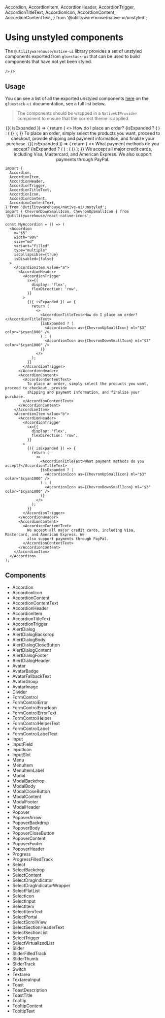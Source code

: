   Accordion,
  AccordionItem,
  AccordionHeader,
  AccordionTrigger,
  AccordionTitleText,
  AccordionIcon,
  AccordionContent,
  AccordionContentText,
} from '@utilitywarehouse/native-ui/unstyled';

<BackToTopButton />

<NativeUIProvider>
  <Box mb="$4">
    <Alert
      colorScheme="gold"
      title="Warning"
      text="This document is now deprecated and will be removed in the next major release."
    />
  </Box>
</NativeUIProvider>

# Using unstyled components

The `@utilitywarehouse/native-ui` library provides a set of unstyled components exported from `gluestack-ui` that
can be used to build components that have not yet been styled.

<NativeUIProvider>
  <Box mb="$4">
    <Alert
      text="The unstyled components are not styled and should be used with caution. They are intended to be used to support engineers when a component isn't build yet so they can align with the gluestack-ui api."
  
    />
  </Box>
  <Box mb="$4">
  <Alert
    colorScheme="gold"
    text="These compoenents will be relpaced in minor release versions and moved to the main library code."

/>

  </Box>
</NativeUIProvider>

## Usage

You can see a list of all the exported unstyled components [here](https://gluestack.io/ui/docs/components/typography/heading)
on the `gluestack-ui` documentation, see a full list below.

> The components should be wrapped in a `NativeUIProvider` component to ensure that the correct theme is applied.

<Canvas>
  <NativeUIProvider>
    <Center>
      <Accordion
        m="$5"
        width="90%"
        size="md"
        variant="filled"
        type="multiple"
        isCollapsible={true}
        isDisabled={false}
      >
        <AccordionItem value="a">
          <AccordionHeader>
            <AccordionTrigger
              sx={{
                display: 'flex',
                flexDirection: 'row',
              }}
            >
              {({ isExpanded }) => {
                return (
                  <>
                    <AccordionTitleText>How do I place an order?</AccordionTitleText>
                    {isExpanded ? (
                      <AccordionIcon as={ChevronUpSmallIcon} ml="$3" color="$cyan1000" />
                    ) : (
                      <AccordionIcon as={ChevronDownSmallIcon} ml="$3" color="$cyan1000" />
                    )}
                  </>
                );
              }}
            </AccordionTrigger>
          </AccordionHeader>
          <AccordionContent>
            <AccordionContentText>
              To place an order, simply select the products you want, proceed to checkout, provide
              shipping and payment information, and finalize your purchase.
            </AccordionContentText>
          </AccordionContent>
        </AccordionItem>
        <AccordionItem value="b">
          <AccordionHeader>
            <AccordionTrigger
              sx={{
                display: 'flex',
                flexDirection: 'row',
              }}
            >
              {({ isExpanded }) => {
                return (
                  <>
                    <AccordionTitleText>What payment methods do you accept?</AccordionTitleText>
                    {isExpanded ? (
                      <AccordionIcon as={ChevronUpSmallIcon} ml="$3" color="$cyan1000" />
                    ) : (
                      <AccordionIcon as={ChevronDownSmallIcon} ml="$3" color="$cyan1000" />
                    )}
                  </>
                );
              }}
            </AccordionTrigger>
          </AccordionHeader>
          <AccordionContent>
            <AccordionContentText>
              We accept all major credit cards, including Visa, Mastercard, and American Express. We
              also support payments through PayPal.
            </AccordionContentText>
          </AccordionContent>
        </AccordionItem>
      </Accordion>
    </Center>
  </NativeUIProvider>
</Canvas>

```tsx
import {
  Accordion,
  AccordionItem,
  AccordionHeader,
  AccordionTrigger,
  AccordionTitleText,
  AccordionIcon,
  AccordionContent,
  AccordionContentText,
} from '@utilitywarehouse/native-ui/unstyled';
import { ChevronDownSmallIcon, ChevronUpSmallIcon } from '@utilitywarehouse/react-native-icons';

const MyAccordion = () => (
  <Accordion
    m="$5"
    width="90%"
    size="md"
    variant="filled"
    type="multiple"
    isCollapsible={true}
    isDisabled={false}
  >
    <AccordionItem value="a">
      <AccordionHeader>
        <AccordionTrigger
          sx={{
            display: 'flex',
            flexDirection: 'row',
          }}
        >
          {({ isExpanded }) => {
            return (
              <>
                <AccordionTitleText>How do I place an order?</AccordionTitleText>
                {isExpanded ? (
                  <AccordionIcon as={ChevronUpSmallIcon} ml="$3" color="$cyan1000" />
                ) : (
                  <AccordionIcon as={ChevronDownSmallIcon} ml="$3" color="$cyan1000" />
                )}
              </>
            );
          }}
        </AccordionTrigger>
      </AccordionHeader>
      <AccordionContent>
        <AccordionContentText>
          To place an order, simply select the products you want, proceed to checkout, provide
          shipping and payment information, and finalize your purchase.
        </AccordionContentText>
      </AccordionContent>
    </AccordionItem>
    <AccordionItem value="b">
      <AccordionHeader>
        <AccordionTrigger
          sx={{
            display: 'flex',
            flexDirection: 'row',
          }}
        >
          {({ isExpanded }) => {
            return (
              <>
                <AccordionTitleText>What payment methods do you accept?</AccordionTitleText>
                {isExpanded ? (
                  <AccordionIcon as={ChevronUpSmallIcon} ml="$3" color="$cyan1000" />
                ) : (
                  <AccordionIcon as={ChevronDownSmallIcon} ml="$3" color="$cyan1000" />
                )}
              </>
            );
          }}
        </AccordionTrigger>
      </AccordionHeader>
      <AccordionContent>
        <AccordionContentText>
          We accept all major credit cards, including Visa, Mastercard, and American Express. We
          also support payments through PayPal.
        </AccordionContentText>
      </AccordionContent>
    </AccordionItem>
  </Accordion>
);
```

## Components

- Accordion
- AccordionIcon
- AccordionContent
- AccordionContentText
- AccordionHeader
- AccordionItem
- AccordionTitleText
- AccordionTrigger
- AlertDialog
- AlertDialogBackdrop
- AlertDialogBody
- AlertDialogCloseButton
- AlertDialogContent
- AlertDialogFooter
- AlertDialogHeader
- Avatar
- AvatarBadge
- AvatarFallbackText
- AvatarGroup
- AvatarImage
- Divider
- FormControl
- FormControlError
- FormControlErrorIcon
- FormControlErrorText
- FormControlHelper
- FormControlHelperText
- FormControlLabel
- FormControlLabelText
- Input
- InputField
- InputIcon
- InputSlot
- Menu
- MenuItem
- MenuItemLabel
- Modal
- ModalBackdrop
- ModalBody
- ModalCloseButton
- ModalContent
- ModalFooter
- ModalHeader
- Popover
- PopoverArrow
- PopoverBackdrop
- PopoverBody
- PopoverCloseButton
- PopoverContent
- PopoverFooter
- PopoverHeader
- Progress
- ProgressFilledTrack
- Select
- SelectBackdrop
- SelectContent
- SelectDragIndicator
- SelectDragIndicatorWrapper
- SelectFlatList
- SelectIcon
- SelectInput
- SelectItem
- SelectItemText
- SelectPortal
- SelectScrollView
- SelectSectionHeaderText
- SelectSectionList
- SelectTrigger
- SelectVirtualizedList
- Slider
- SliderFilledTrack
- SliderThumb
- SliderTrack
- Switch
- Textarea
- TextareaInput
- Toast
- ToastDescription
- ToastTitle
- Tooltip
- TooltipContent
- TooltipText
